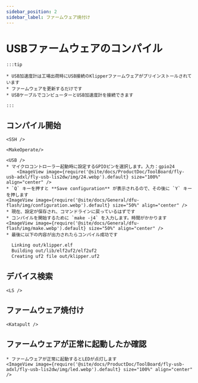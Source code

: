 ```yaml
---
sidebar_position: 2
sidebar_label: ファームウェア焼付け
---
```




# USBファームウェアのコンパイル

    :::tip

    * USB加速度計は工場出荷時にUSB接続のKlipperファームウェアがプリインストールされています
    * ファームウェアを更新するだけです
    * USBケーブルでコンピューターとUSB加速度計を接続できます

    :::

## コンパイル開始

    <SSH />

    <MakeOperate/>

    <USB />
    * マイクロコントローラー起動時に設定するGPIOピンを選択します。入力：gpio24
        <ImageView image={require('@site/docs/ProductDoc/ToolBoard/fly-usb-adxl/fly-usb-lis2dw/img/24.webp').default} size="100%" align="center" />
    * `Q` キーを押すと **Save configuration** が表示されるので、その後に `Y` キーを押します
    <ImageView image={require('@site/docs/General/dfu-flash/img/configuration.webp').default} size="50%" align="center" />
    * 現在、設定が保存され、コマンドラインに戻っているはずです
    * コンパイルを開始するために `make -j4` を入力します。時間がかかります
    <ImageView image={require('@site/docs/General/dfu-flash/img/make.webp').default} size="50%" align="center" />
    * 最後に以下の内容が出力されたらコンパイル成功です

```bash
  Linking out/klipper.elf
  Building out/lib/elf2uf2/elf2uf2
  Creating uf2 file out/klipper.uf2
```

## デバイス検索

    <LS />


## ファームウェア焼付け


    <Katapult />


## ファームウェアが正常に起動したか確認

    * ファームウェアが正常に起動するとLEDが点灯します
    <ImageView image={require('@site/docs/ProductDoc/ToolBoard/fly-usb-adxl/fly-usb-lis2dw/img/led.webp').default} size="100%" align="center" />

